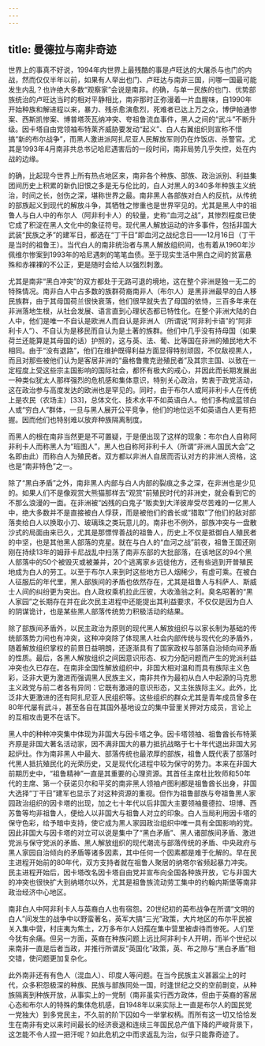 ```yaml
---
---
---
```

title: 曼德拉与南非奇迹
---



世界上的事真不好说，1994年内世界上最残酷的事是卢旺达的大屠杀与也门的内战，然而仅仅半年以前，如果有人举出也门、卢旺达与南非三国，问哪一国最可能发生内乱？也许绝大多数“观察家”会说是南非。的确，与单一民族的也门、优势部族统治的卢旺达当时的相对平静相比，南非那时正弥漫着一片血腥味，自1990年开始种族和解进程以来，暴力、残杀愈演愈烈，死难者已达上万之众，博伊帕通惨案、西斯凯惨案、博普塔茨瓦纳冲突、夸祖鲁流血事件，黑人之间的“武斗”不断升级。因卡塔自由党领袖布特莱齐威胁要发动“起义”、白人右翼组织则宣称不惜搞“新的布尔战争”，而黑人激进派阿扎尼亚人民解放军则仍在炸饭店、杀警官。尤其是1993年4月南非共总书记哈尼遇害后的一段时间，南非局势几乎失控，处在内战的边缘。

的确，比起现今世界上所有热点地区来，南非各个种族、部族、政治派别、利益集团间历史上积累的新仇旧恨之多是无与伦比的，白人对黑人的340多年种族主义统治，时间之长，创伤之深，堪称世界之最。南非黑人各部族对白人的反抗，从传统的部族起义到现代的解放斗争，其牺牲之惨重也是世界罕见的。尤其是黑人中的祖鲁人与白人中的布尔人（阿非利卡人）的较量，史称“血河之战”，其惨烈程度已使它成了积淀在黑人文化中的象征符号。现代黑人解放运动的许多事件，包括非国大武装“民族之矛”的建军日，都选在“丁干日”即血河之战纪念日——12月16日（丁干是当时的祖鲁王）。当代白人的南非统治者与黑人解放组织间，也有着从1960年沙佩维尔惨案到1993年的哈尼遇刺的笔笔血债。至于现实生活中黑白之间的贫富悬殊和赤裸裸的不公正，更是随时会给人以强烈刺激。



尤其是南非“黑白冲突”的双方都处于无路可退的境地，这在整个非洲是独一无二的特殊情况。南非白人中占多数的族群荷裔南非人（布尔人）是黑非洲最早的白人移民族群，由于其母国荷兰很快衰落，他们很早就失去了母国的依恃，三百多年来在非洲落地生根，从社会发展、语言直到心理状态都已特性化。在整个非洲大陆的白人中，他们是唯一不自认是欧洲人而自认是非洲人（所谓说“阿非利卡语”的“阿非利卡人”）、不自认为是移民而自认为是土著的族群。他们中几乎没有持母国（如果荷兰还能算是其母国的话）护照的，这与英、法、葡、比等国在非洲的殖民地大不相同。由于“没有退路”，他们在维护既得利益方面显得特别顽固，不仅敌视黑人，而且对那些被他们认为是客居非洲的“盎格鲁撒克逊殖民者”及其宗主国、以致在一定程度上受这些宗主国影响的国际社会，都怀有极大的戒心，并因此而长期发展出一种类似犹太人那样强烈的危机感和集体意识，特别关心政治，势衷于政党活动，这在政治参与高度发达的欧洲也是罕见的。同时，由于布尔人或阿非利卡人在传统上是农民（农场主）[33]，总体文化、技术水平不如英语白人。他们多构成蓝领白人或“穷白人”群体，一旦与黑人展开公平竞争，他们的地位远不如英语白人更有把握。因而他们也特别难以放弃种族隔离制度。

而黑人的根在南非当然更是不可置疑，于是便出现了这样的现象：布尔白人自称阿非利卡人而称黑人为“班图人”，黑人也自称阿非利卡人（所谓“非洲人国民大会”之名即由此）而称白人为殖民者。双方都以非洲人自居而否认对方的非洲人资格，这也是“南非特色”之一。

除了“黑白矛盾”之外，南非黑人内部与白人内部的裂痕之多之深，在非洲也是少见的。如果人们不是像观赏大熊猫那样去“观赏”前殖民时代的非洲史，就会看到它的不那么浪漫的一面。在非洲被“凶残的白鬼子”贩卖到大洋彼岸受尽苦难的一亿黑人中，绝大多数并不是直接被白人俘获，而是被他们的酋长或“猎取”了他们的敌对部落卖给白人以换取小刀、玻璃珠之类玩意儿的。南非也不例外，部族冲突与一盘散沙式的局面由来已久，尤其是那慓悍善战的祖鲁人，历史上不仅是抵御白人殖民者的中坚，也是其他黑人部落的克星。就在与白人的“血河之战”前夜，祖鲁王国还刚刚在持续13年的姆菲卡尼战乱中扫荡了南非东部的大批部落，在该地区的94个黑人部落中的50个被毁灭或被兼并，20个逃离家乡远徙他方，还有些逃到开普殖民地成为白人的劳工。以至于布尔人来到时这些地方已人烟稀少，有虚可乘。在被白人征服后的年代里，黑人部族间的矛盾也依然存在，尤其是祖鲁人与科萨人、斯威士人间的纠纷更为突出。白人政权乘机拉此压彼，大收渔翁之利。臭名昭著的“黑人家园”之长期存在并在此次民主进程中还能提出其利益要求，不仅仅是因为白人的阴谋诡计，也是某些黑人部落传统势力积极活动的结果。



除了部族间矛盾外，以民主政治为原则的现代黑人解放组织与以家长制为基础的传统部落势力间也有冲突，这种冲突除了体现黑人社会内部传统与现代化的矛盾外，随着解放组织掌权的前景日益明朗，还逐渐具有了国家政权与部落自治倾向间矛盾的性质。最后，各黑人解放组织之间因意识形态、权力分配问题而产生的党派利益冲突也久已存在。在南非全国性解放组织中，非国大相对温和而具有族际主义色彩，泛非大更为激进而强调黑人民族主义，南非共作为最初从白人中起源的马克思主义政党与前二者各有异同：它既有激进的意识形态，又主张族际主义。此外，比泛非大更激进的还有阿扎尼亚人民组织等。这些组织的群众尤其是青年成员曾多在80年代屡有武斗，甚至各自在其国外基地设立的集中营里关押对方成员，言论上的互相攻击更不在话下。

黑人中的种种冲突集中体现为非国大与因卡塔之争。因卡塔领袖、祖鲁酋长布特莱齐原是非国大著名活动家，因不满非国大的暴力抵抗战略于七十年代退出非国大另起炉灶。作为南非黑人中最大、部落传统也最浓厚的部族，祖鲁人既代表了部落时代黑人抵抗殖民化的光荣历史，又是现代化进程中较为保守的势力。本来在非国大前期历史中，“祖鲁精神”一直是其重要的心理资源。其首任主席杜比牧师和50年代的主席、第一个获诺贝尔和平奖的南非黑人领袖卢图利都是祖鲁酋长出身，非国大选择“丁干日”建军也显示了对这种资源的重视。但作为祖鲁部族与夸祖鲁黑人家园政治组织的因卡塔的出现，加之七十年代以后非国大主要领袖曼德拉、坦博、西苏鲁等均非祖鲁人，便给人以非国大与祖鲁人对立的印象。白人当局利用因卡塔的保守色彩，给予暗中支持，使它成为黑人家园政治组织中唯一具有全国影响的党。因此非国大与因卡塔的对立可以说是集中了“黑白矛盾”、黑人诸部族间矛盾、激进党派与保守党派的矛盾、黑人解放组织的现代潮流与部落传统的矛盾、中央政府与黑人家园自治倾向的矛盾等诸多因素，其中任何一个因素都是难于化解的。早在民主进程开始前的80年代，双方支持者就在祖鲁人聚居的纳塔尔省频起暴力冲突。民主进程开始后，因卡塔改名因卡塔自由党并宣布向全国各种族开放，它与非国大的冲突也很快扩大到纳塔尔以外，尤其是祖鲁族流动劳工集中的约翰内斯堡等南非政治经济中心地区。



南非白人中阿非利卡人与英裔白人也有宿怨。20世纪初的英布战争在所谓“文明的白人”间发生的战争中以野蛮著名，英军大搞“三光”政策，大片地区的布尔平民被关入集中营，村庄夷为焦土，2万多布尔人妇孺在集中营里被虐待而惨死。人们至今犹有余痛。但另一方面，英裔在种族问题上远比阿非利卡人开明，而半个世纪以来南非一直是后者当政，并推行所谓反“英国化”政策，英、布之隙与“黑白矛盾”相交错，使问题更加复杂化。

此外南非还有有色人（混血人）、印度人等问题。在当今民族主义甚嚣尘上的时代，众多积怨极深的种族、民族与部族同处一国，时逢世纪之交的空前剧变，从种族隔离到种族开放，从事实上的一党制（南非虽实行西方政体，但由于英裔的客居心态和布尔人的特殊的集体危机感，自1948年以来实际上一直是布尔人的国民党一党独大）到多党民主，不久前的阶下囚如今一举掌权柄。而所有这一切又恰恰发生在南非有史以来时间最长的经济衰退和连续三年国民总产值下降的严峻背景下，这怎能不令人捏一把汗呢？如此危机之中而求返乱为治，似乎只能靠奇迹了。
